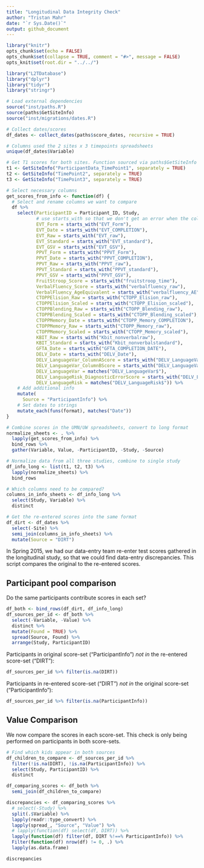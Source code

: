 ```yaml
---
title: "Longitudinal Data Integrity Check"
author: "Tristan Mahr"
date: "`r Sys.Date()`"
output: github_document
---
```


```r
library("knitr")
opts_chunk$set(echo = FALSE)
opts_chunk$set(collapse = TRUE, comment = "#>", message = FALSE)
opts_knit$set(root.dir = "../../")
```

```r
library("L2TDatabase")
library("dplyr")
library("tidyr")
library("stringr")

# Load external dependencies
source("inst/paths.R")
source(paths$GetSiteInfo)
source("inst/migrations/dates.R")

# Collect dates/scores
df_dates <- collect_dates(paths$score_dates, recursive = TRUE)

# Columns used the 2 sites x 3 timepoints spreadsheets
unique(df_dates$Variable)

# Get T1 scores for both sites. Function sourced via paths$GetSiteInfo
t1 <- GetSiteInfo("ParticipantData_TimePoint1", separately = TRUE)
t2 <- GetSiteInfo("TimePoint2", separately = TRUE)
t3 <- GetSiteInfo("TimePoint3", separately = TRUE)

# Select necessary columns
get_scores_from_info <- function(df) {
  # Select and rename columns we want to compare
  df %>%
    select(ParticipantID = Participant_ID, Study,
           # use starts_with so that we don't get an error when the column is not found
           EVT_Form = starts_with("EVT_Form"),
           EVT_Date = starts_with("EVT_COMPLETION"),
           EVT_Raw = starts_with("EVT_raw"),
           EVT_Standard = starts_with("EVT_standard"),
           EVT_GSV = starts_with("EVT_GSV"),
           PPVT_Form = starts_with("PPVT_Form"),
           PPVT_Date = starts_with("PPVT_COMPLETION"),
           PPVT_Raw = starts_with("PPVT_raw"),
           PPVT_Standard = starts_with("PPVT_standard"),
           PPVT_GSV = starts_with("PPVT_GSV"),
           FruitStroop_Score = starts_with("fruitstroop_time"),
           VerbalFluency_Score = starts_with("verbalfluency_raw"),
           VerbalFluency_AgeEquivalent = starts_with("verbalfluency_AE"),
           CTOPPElision_Raw = starts_with("CTOPP_Elision_raw"),
           CTOPPElision_Scaled = starts_with("CTOPP_Elision_scaled"),
           CTOPPBlending_Raw = starts_with("CTOPP_Blending_raw"),
           CTOPPBlending_Scaled = starts_with("CTOPP_Blending_scaled"),
           CTOPPMemory_Date = starts_with("CTOPP_Memory_COMPLETION"),
           CTOPPMemory_Raw = starts_with("CTOPP_Memory_raw"),
           CTOPPMemory_Scaled = starts_with("CTOPP_Memory_scaled"),
           KBIT_Raw = starts_with("Kbit_nonverbalraw"),
           KBIT_Standard = starts_with("Kbit_nonverbalstandard"),
           GFTA_Date = starts_with("GFTA_COMPLETION_DATE"),
           DELV_Date = starts_with("DELV_Date"),
           DELV_LanguageVar_ColumnAScore = starts_with("DELV_LanguageVar_ColumnAScore"),
           DELV_LanguageVar_ColumnBScore = starts_with("DELV_LanguageVar_ColumnBScore"),
           DELV_LanguageVar = matches("DELV_LanguageVar$"),
           DELV_LanguageRisk_DiagnosticErrorScore = starts_with("DELV_LanguageRisk_DiagnosticErrorScore"),
           DELV_LanguageRisk = matches("DELV_LanguageRisk$")) %>%
    # Add additional info
    mutate(
      Source = "ParticipantInfo") %>%
    # Set dates to strings
    mutate_each(funs(format), matches("Date"))
}

# Combine scores in the UMN/UW spreadsheets, convert to long format
normalize_sheets <- . %>% 
  lapply(get_scores_from_info) %>% 
  bind_rows %>% 
  gather(Variable, Value, -ParticipantID, -Study, -Source)

# Normalize data from all three studies, combine to single study
df_info_long <- list(t1, t2, t3) %>% 
  lapply(normalize_sheets) %>% 
  bind_rows

# Which columns need to be compared?
columns_in_info_sheets <- df_info_long %>% 
  select(Study, Variable) %>% 
  distinct

# Get the re-entered scores into the same format
df_dirt <- df_dates %>%
  select(-Site) %>%
  semi_join(columns_in_info_sheets) %>% 
  mutate(Source = "DIRT")

```

In Spring 2015, we had our data-entry team re-enter test scores gathered in the
longitudinal study, so that we could find data-entry discrepancies. This script
compares the original to the re-entered scores.



## Participant pool comparison

Do the same participants contribute scores in each set?

```r
df_both <- bind_rows(df_dirt, df_info_long)
df_sources_per_id <- df_both %>% 
  select(-Variable, -Value) %>% 
  distinct %>% 
  mutate(Found = TRUE) %>% 
  spread(Source, Found) %>% 
  arrange(Study, ParticipantID)
```

Participants in original score-set ("ParticipantInfo") *not in* the re-entered
score-set ("DIRT"):

```r
df_sources_per_id %>% filter(is.na(DIRT))
```

Participants in re-entered score-set ("DIRT") *not in* the original score-set
("ParticipantInfo"):

```r
df_sources_per_id %>% filter(is.na(ParticipantInfo))
```



## Value Comparison

We now compare the scores in each score-set. This check is only being performed
on participants in both score-sets.

```r
# Find which kids appear in both sources
df_children_to_compare <- df_sources_per_id %>% 
  filter(!is.na(DIRT), !is.na(ParticipantInfo)) %>% 
  select(Study, ParticipantID) %>% 
  distinct

df_comparing_scores <- df_both %>% 
  semi_join(df_children_to_compare) 

discrepancies <- df_comparing_scores %>%
  # select(-Study) %>%
  split(.$Variable) %>%
  lapply(readr::type_convert) %>%
  lapply(spread_, "Source", "Value") %>% 
  # lapply(function(df) select(df, DIRT)) %>%
  lapply(function(df) filter(df, DIRT %!==% ParticipantInfo)) %>%
  Filter(function(df) nrow(df) != 0, .) %>% 
  lapply(as.data.frame)
```

```r
discrepancies
```

